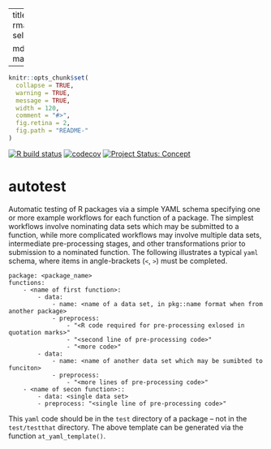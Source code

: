 
---
title: "autotest"
output:
  rmarkdown::html_vignette:
    self_contained: no

  md_document:
    variant: markdown_github
---

<!-- README.md is generated from README.Rmd. Please edit that file -->

```r
knitr::opts_chunk$set(
  collapse = TRUE,
  warning = TRUE,
  message = TRUE,
  width = 120,
  comment = "#>",
  fig.retina = 2,
  fig.path = "README-"
)
```

<!-- badges: start -->

[![R build
status](https://github.com/mpadge/autotest/workflows/R-CMD-check/badge.svg)](https://github.com/mpadge/autotest/actions?query=workflow%3AR-CMD-check)
[![codecov](https://codecov.io/gh/mpadge/autotest/branch/master/graph/badge.svg)](https://codecov.io/gh/mpadge/autotest)
[![Project Status:
Concept](https://www.repostatus.org/badges/latest/concept.svg)](https://www.repostatus.org/#concept)
<!-- badges: end -->

# autotest

Automatic testing of R packages via a simple YAML schema specifying one
or more example workflows for each function of a package. The simplest
workflows involve nominating data sets which may be submitted to a function,
while more complicated workflows may involve multiple data sets, intermediate
pre-processing stages, and other transformations prior to submission to
a nominated function. The following illustrates a typical `yaml` schema, where
items in angle-brackets (`<`, `>`) must be completed. 

```
package: <package_name>
functions:
    - <name of first function>:
        - data:
            - name: <name of a data set, in pkg::name format when from another package>
            - preprocess:
                - "<R code required for pre-processing exlosed in quotation marks>"
                - "<second line of pre-processing code>"
                - "<more code>"
        - data:
            - name: <name of another data set which may be sumibted to funciton>
            - preprocess:
                - "<more lines of pre-processing code>"
    - <name of secon function>::
        - data: <single data set>
        - preprocess: "<single line of pre-processing code>"
```

This `yaml` code should be in the `test` directory of a package -- not in the
`test/testthat` directory. The above template can be generated via the function
`at_yaml_template()`.
